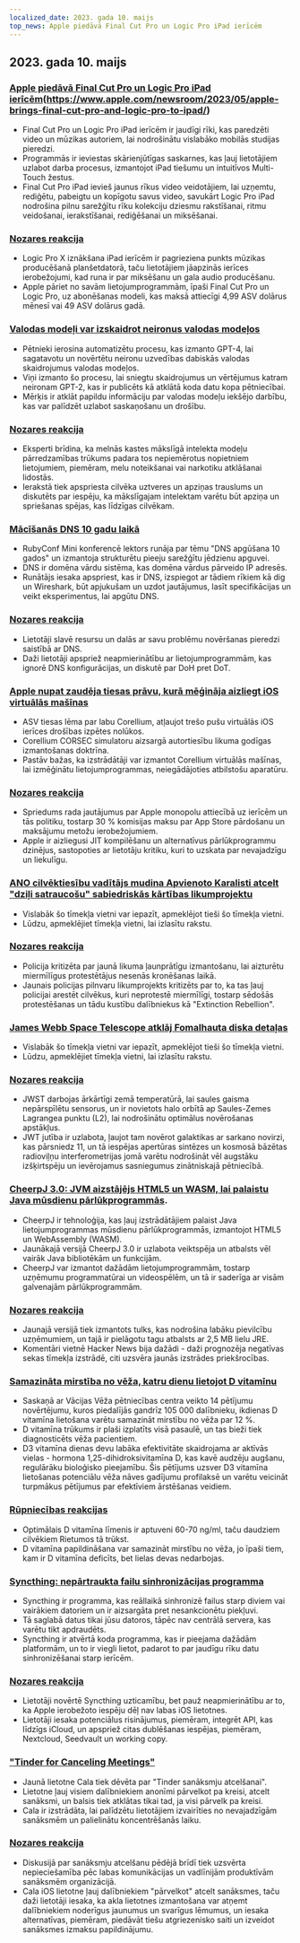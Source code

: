 ```yaml
---
localized_date: 2023. gada 10. maijs
top_news: Apple piedāvā Final Cut Pro un Logic Pro iPad ierīcēm
---
```


## 2023. gada 10. maijs

### [Apple piedāvā Final Cut Pro un Logic Pro iPad ierīcēm](https://www.apple.com/newsroom/2023/05/apple-brings-final-cut-pro-and-logic-pro-to-ipad/)(https://www.apple.com/newsroom/2023/05/apple-brings-final-cut-pro-and-logic-pro-to-ipad/)

- Final Cut Pro un Logic Pro iPad ierīcēm ir jaudīgi rīki, kas paredzēti video un mūzikas autoriem, lai nodrošinātu vislabāko mobilās studijas pieredzi.
- Programmās ir ieviestas skārienjūtīgas saskarnes, kas ļauj lietotājiem uzlabot darba procesus, izmantojot iPad tiešumu un intuitīvos Multi-Touch žestus.
- Final Cut Pro iPad ievieš jaunus rīkus video veidotājiem, lai uzņemtu, rediģētu, pabeigtu un kopīgotu savus video, savukārt Logic Pro iPad nodrošina pilnu sarežģītu rīku kolekciju dziesmu rakstīšanai, ritmu veidošanai, ierakstīšanai, rediģēšanai un miksēšanai.

### [Nozares reakcija](http://news.ycombinator.com/item?id=35873732)

- Logic Pro X iznākšana iPad ierīcēm ir pagrieziena punkts mūzikas producēšanā planšetdatorā, taču lietotājiem jāapzinās ierīces ierobežojumi, kad runa ir par miksēšanu un gala audio producēšanu.
- Apple pāriet no savām lietojumprogrammām, īpaši Final Cut Pro un Logic Pro, uz abonēšanas modeli, kas maksā attiecīgi 4,99 ASV dolārus mēnesī vai 49 ASV dolārus gadā.

### [Valodas modeļi var izskaidrot neironus valodas modeļos](https://openai.com/research/language-models-can-explain-neurons-in-language-models)

- Pētnieki ierosina automatizētu procesu, kas izmanto GPT-4, lai sagatavotu un novērtētu neironu uzvedības dabiskās valodas skaidrojumus valodas modeļos.
- Viņi izmanto šo procesu, lai sniegtu skaidrojumus un vērtējumus katram neironam GPT-2, kas ir publicēts kā atklātā koda datu kopa pētniecībai.
- Mērķis ir atklāt papildu informāciju par valodas modeļu iekšējo darbību, kas var palīdzēt uzlabot saskaņošanu un drošību.

### [Nozares reakcija](http://news.ycombinator.com/item?id=35877402)

- Eksperti brīdina, ka melnās kastes mākslīgā intelekta modeļu pārredzamības trūkums padara tos nepiemērotus nopietniem lietojumiem, piemēram, melu noteikšanai vai narkotiku atklāšanai lidostās.
- Ierakstā tiek apspriesta cilvēka uztveres un apziņas trauslums un diskutēts par iespēju, ka mākslīgajam intelektam varētu būt apziņa un spriešanas spējas, kas līdzīgas cilvēkam.

### [Mācīšanās DNS 10 gadu laikā](https://jvns.ca/blog/2023/05/08/new-talk-learning-dns-in-10-years/)

- RubyConf Mini konferencē lektors runāja par tēmu "DNS apgūšana 10 gados" un izmantoja strukturētu pieeju sarežģītu jēdzienu apguvei.
- DNS ir domēna vārdu sistēma, kas domēna vārdus pārveido IP adresēs.
- Runātājs iesaka apspriest, kas ir DNS, izspiegot ar tādiem rīkiem kā dig un Wireshark, būt apjukušam un uzdot jautājumus, lasīt specifikācijas un veikt eksperimentus, lai apgūtu DNS.

### [Nozares reakcija](http://news.ycombinator.com/item?id=35870654)

- Lietotāji slavē resursu un dalās ar savu problēmu novēršanas pieredzi saistībā ar DNS.
- Daži lietotāji apspriež neapmierinātību ar lietojumprogrammām, kas ignorē DNS konfigurācijas, un diskutē par DoH pret DoT.

### [Apple nupat zaudēja tiesas prāvu, kurā mēģināja aizliegt iOS virtuālās mašīnas](https://www.techradar.com/news/apple-just-lost-its-lawsuit-trying-to-ban-ios-virtual-machines)

- ASV tiesas lēma par labu Corellium, atļaujot trešo pušu virtuālās iOS ierīces drošības izpētes nolūkos.
- Corellium CORSEC simulatoru aizsargā autortiesību likuma godīgas izmantošanas doktrīna.
- Pastāv bažas, ka izstrādātāji var izmantot Corellium virtuālās mašīnas, lai izmēģinātu lietojumprogrammas, neiegādājoties atbilstošu aparatūru.

### [Nozares reakcija](http://news.ycombinator.com/item?id=35880466)

- Spriedums rada jautājumus par Apple monopolu attiecībā uz ierīcēm un tās politiku, tostarp 30 % komisijas maksu par App Store pārdošanu un maksājumu metožu ierobežojumiem.
- Apple ir aizliegusi JIT kompilēšanu un alternatīvus pārlūkprogrammu dzinējus, sastopoties ar lietotāju kritiku, kuri to uzskata par nevajadzīgu un liekulīgu.

### [ANO cilvēktiesību vadītājs mudina Apvienoto Karalisti atcelt "dziļi satraucošu" sabiedriskās kārtības likumprojektu](https://www.ohchr.org/en/press-releases/2023/04/un-human-rights-chief-urges-uk-reverse-deeply-troubling-public-order-bill)

- Vislabāk šo tīmekļa vietni var iepazīt, apmeklējot tieši šo tīmekļa vietni.
- Lūdzu, apmeklējiet tīmekļa vietni, lai izlasītu rakstu.

### [Nozares reakcija](http://news.ycombinator.com/item?id=35871394)

- Policija kritizēta par jaunā likuma ļaunprātīgu izmantošanu, lai aizturētu miermīlīgus protestētājus nesenās kronēšanas laikā.
- Jaunais policijas pilnvaru likumprojekts kritizēts par to, ka tas ļauj policijai arestēt cilvēkus, kuri neprotestē miermīlīgi, tostarp sēdošās protestēšanas un tādu kustību dalībniekus kā "Extinction Rebellion".

### [James Webb Space Telescope atklāj Fomalhauta diska detaļas](https://skyandtelescope.org/astronomy-news/the-james-webb-space-telescope-reveals-fomalhauts-disk-in-unprecedented-detail/)

- Vislabāk šo tīmekļa vietni var iepazīt, apmeklējot tieši šo tīmekļa vietni.
- Lūdzu, apmeklējiet tīmekļa vietni, lai izlasītu rakstu.

### [Nozares reakcija](http://news.ycombinator.com/item?id=35874704)

- JWST darbojas ārkārtīgi zemā temperatūrā, lai saules gaisma nepārspīlētu sensorus, un ir novietots halo orbītā ap Saules-Zemes Lagrangea punktu (L2), lai nodrošinātu optimālus novērošanas apstākļus.
- JWT jutība ir uzlabota, ļaujot tam novērot galaktikas ar sarkano novirzi, kas pārsniedz 11, un tā iespējas apertūras sintēzes un kosmosā bāzētas radioviļņu interferometrijas jomā varētu nodrošināt vēl augstāku izšķirtspēju un ievērojamus sasniegumus zinātniskajā pētniecībā.

### [CheerpJ 3.0: JVM aizstājējs HTML5 un WASM, lai palaistu Java mūsdienu pārlūkprogrammās](https://leaningtech.com/announcing-cheerpj-3-0-a-jvm-replacement-in-html5-and-webassembly-to-run-java-applications-and-applets-on-modern-browsers/).

- CheerpJ ir tehnoloģija, kas ļauj izstrādātājiem palaist Java lietojumprogrammas mūsdienu pārlūkprogrammās, izmantojot HTML5 un WebAssembly (WASM).
- Jaunākajā versijā CheerpJ 3.0 ir uzlabota veiktspēja un atbalsts vēl vairāk Java bibliotēkām un funkcijām.
- CheerpJ var izmantot dažādām lietojumprogrammām, tostarp uzņēmumu programmatūrai un videospēlēm, un tā ir saderīga ar visām galvenajām pārlūkprogrammām.

### [Nozares reakcija](http://news.ycombinator.com/item?id=35873552)

- Jaunajā versijā tiek izmantots tulks, kas nodrošina labāku pievilcību uzņēmumiem, un tajā ir pielāgotu tagu atbalsts ar 2,5 MB lielu JRE.
- Komentāri vietnē Hacker News bija dažādi - daži prognozēja negatīvas sekas tīmekļa izstrādē, citi uzsvēra jaunās izstrādes priekšrocības.

### [Samazināta mirstība no vēža, katru dienu lietojot D vitamīnu](https://www.dkfz.de/en/presse/pressemitteilungen/2023/dkfz-pm-23-27-Reduced-cancer-mortality-with-daily-vitamin-D-intake.php)

- Saskaņā ar Vācijas Vēža pētniecības centra veikto 14 pētījumu novērtējumu, kuros piedalījās gandrīz 105 000 dalībnieku, ikdienas D vitamīna lietošana varētu samazināt mirstību no vēža par 12 %.
- D vitamīna trūkums ir plaši izplatīts visā pasaulē, un tas bieži tiek diagnosticēts vēža pacientiem.
- D3 vitamīna dienas devu labāka efektivitāte skaidrojama ar aktīvās vielas - hormona 1,25-dihidroksivitamīna D, kas kavē audzēju augšanu, regulārāku bioloģisko pieejamību. Šis pētījums uzsver D3 vitamīna lietošanas potenciālu vēža nāves gadījumu profilaksē un varētu veicināt turpmākus pētījumus par efektīviem ārstēšanas veidiem.

### [Rūpniecības reakcijas](http://news.ycombinator.com/item?id=35876062)

- Optimālais D vitamīna līmenis ir aptuveni 60-70 ng/ml, taču daudziem cilvēkiem Rietumos tā trūkst.
- D vitamīna papildināšana var samazināt mirstību no vēža, jo īpaši tiem, kam ir D vitamīna deficīts, bet lielas devas nedarbojas.

### [Syncthing: nepārtraukta failu sinhronizācijas programma](https://syncthing.net/)

- Syncthing ir programma, kas reāllaikā sinhronizē failus starp diviem vai vairākiem datoriem un ir aizsargāta pret nesankcionētu piekļuvi.
- Tā saglabā datus tikai jūsu datoros, tāpēc nav centrālā servera, kas varētu tikt apdraudēts.
- Syncthing ir atvērtā koda programma, kas ir pieejama dažādām platformām, un to ir viegli lietot, padarot to par jaudīgu rīku datu sinhronizēšanai starp ierīcēm.

### [Nozares reakcija](http://news.ycombinator.com/item?id=35879039)

- Lietotāji novērtē Syncthing uzticamību, bet pauž neapmierinātību ar to, ka Apple ierobežoto iespēju dēļ nav labas iOS lietotnes.
- Lietotāji iesaka potenciālus risinājumus, piemēram, integrēt API, kas līdzīgs iCloud, un apspriež citas dublēšanas iespējas, piemēram, Nextcloud, Seedvault un working copy.

### ["Tinder for Canceling Meetings"](https://meetcala.com/)

- Jaunā lietotne Cala tiek dēvēta par "Tinder sanāksmju atcelšanai".
- Lietotne ļauj visiem dalībniekiem anonīmi pārvelkot pa kreisi, atcelt sanāksmi, un balsis tiek atklātas tikai tad, ja visi pārvelk pa kreisi.
- Cala ir izstrādāta, lai palīdzētu lietotājiem izvairīties no nevajadzīgām sanāksmēm un palielinātu koncentrēšanās laiku.

### [Nozares reakcija](http://news.ycombinator.com/item?id=35868685)

- Diskusijā par sanāksmju atcelšanu pēdējā brīdī tiek uzsvērta nepieciešamība pēc labas komunikācijas un vadlīnijām produktīvām sanāksmēm organizācijā.
- Cala iOS lietotne ļauj dalībniekiem "pārvelkot" atcelt sanāksmes, taču daži lietotāji iesaka, ka akla lietotnes izmantošana var atņemt dalībniekiem noderīgus jaunumus un svarīgus lēmumus, un iesaka alternatīvas, piemēram, piedāvāt tiešu atgriezenisko saiti un izveidot sanāksmes izmaksu papildinājumu.
